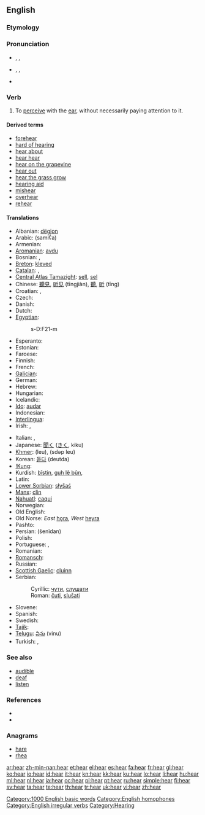 {{wikipedia}}
==English==

{{rank|state|says|wife|309|hear|least|person|case}}

===Etymology===
{{etyl|ang}} {{term|hyran|hȳran|to hear|lang=ang}}

===Pronunciation===
* {{a|UK}} {{enPR|hēə(r)}}, {{IPA|/hɪə(ɹ)/}}, {{SAMPA|/hI@(r)/}}
*: {{audio|en-gb-hear.ogg|Audio (UK)}}
*: {{rhymes|ɪə(r)}}
* {{a|US}} {{enPR|hēr}}, {{IPA|/hiːɹ/}}, {{SAMPA|/hi:r/}}
*: {{audio|en-us-hear.ogg|Audio (US)}}
* {{homophones|here}}

===Verb===
{{en-verb|hears|hearing|heard}}

# To [[perceive]] with the [[ear]], without necessarily paying attention to it.

====Derived terms====
* [[forehear]]
* [[hard of hearing]]
* [[hear about]]
* [[hear hear]]
* [[hear on the grapevine]]
* [[hear out]]
* [[hear the grass grow]]
* [[hearing aid]]
* [[mishear]]
* [[overhear]]
* [[rehear]]

====Translations====
{{trans-top|To perceive with the ear}}
* Albanian: [[dëgjon]]
* Arabic: {{Arab|[[سمع]]}} (samiʕa)
* Armenian: {{t-|hy|լսել|tr=lsel|sc=Armn|xs=Armenian}}
* [[Aromanian]]: [[avdu]]
* Bosnian: {{t-|bs|čuti}}, {{t-|bs|slušati}}
* [[Breton]]: [[kleved]]
* [[Catalan]]: {{t+|ca|sentir}}, {{t+|ca|oir}}
* [[Central Atlas Tamazight]]: [[sell#Central Atlas Tamazight|sell]], [[sel]]
* Chinese: [[聽見]], [[听见]] (tīngjiàn), [[聽]], [[听]] (tīng)
* Croatian: {{t-|hr|čuti}}, {{t-|hr|slušati}}
* Czech: {{t+|cs|slyšet}}
* Danish: {{t-|da|høre}}
* Dutch: {{t+|nl|horen}}
* [[Egyptian]]: {{tø|egy|sḏm|sc=Egyp}}
*: <hiero>s-D:F21-m</hiero>
* Esperanto: {{t-|eo|aŭdi|xs=Esperanto}}
* Estonian: {{t+|et|kuulma}}
* Faroese: {{t-|fo|hoyra|xs=Faroese}}
* Finnish: {{t+|fi|kuulla}}
* French: {{t+|fr|entendre}}
* [[Galician]]: {{t|gl|oír |xs=Galician}}
* German: {{t+|de|hören}}
* Hebrew: {{t+|he|שמע|sc=Hebr}}
* Hungarian: {{t+|hu|hall}}
* Icelandic: {{t+|is|heyra}}
* [[Ido]]: [[audar]]
* Indonesian: {{t+|id|dengar|xs=Indonesian}}
* [[Interlingua]]: {{t-|ia|audir|xs=Interlingua}}
* Irish: {{t-|ga|clois|xs=Irish}}, {{t-|ga|cluin|xs=Irish}}
{{trans-mid}}
* Italian: {{t+|it|sentire}}, {{t+|it|udire}}
* Japanese: [[聞く]] ([[きく]], kiku)
* [[Khmer]]: {{Khmr|[[ឮ]]}} (leu),  {{Khmr|[[ស្ដាប់​ឮ]]}} (sdəp leu)
* Korean: [[듣다]] (deutda)
* [[!Kung]]: {{tø|knw|s'aː}}
* Kurdish: [[bîstin]], [[guh lê bûn]], {{ku-Arab|[[بیستن]]}}
* Latin: {{t+|la|audio}}
* [[Lower Sorbian]]: [[słyšaś]]
* [[Manx]]: [[clin]]
* [[Nahuatl]]: [[caqui]]
* Norwegian: {{t+|no|høre}}
* Old English: {{t-|ang|hyran|alt=hȳran|xs=Old English}}
* Old Norse: ''East'' [[hǫra]], ''West'' [[heyra]]
* Pashto: {{t-|ps|اورېدل|tr=awredəl|sc=ps-Arab|xs=Pashto}}
* Persian: {{fa-Arab|[[شنیدن]]}} (šenīdan)
* Polish: {{t+|pl|słyszeć}}
* Portuguese: {{t+|pt|ouvir}}, {{t+|pt|escutar}}
* Romanian: {{t+|ro|auzi}}
* [[Romansch]]: {{t-|rm|udir|xs=Romansch}}
* Russian: {{t+|ru|слышать|tr=slýšat’|sc=Cyrl}}
* [[Scottish Gaelic]]: [[cluinn]]
* Serbian:
*: Cyrillic: [[чути]], [[слушати]]
*: Roman: [[čuti]], [[slušati]]
* Slovene: {{t+|sl|slišati}}
* Spanish: {{t+|es|oír}}
* Swedish: {{t+|sv|höra}}
* [[Tajik]]: {{t-|tg|шунидан|tr=šunidan|sc=Cyrl|xs=Tajik}}
* [[Telugu]]: [[విను]] (vinu)
* Turkish: {{t+|tr|duymak}}, {{t+|tr|işitmek}}
{{trans-bottom}}

===See also===
* [[audible]]
* [[deaf]]
* [[listen]]

===References===
* {{R:Century 1911}}
* {{R:Webster 1913}}

===Anagrams===
* [[hare]]
* [[rhea]]

[[Category:1000 English basic words]]
[[Category:English homophones]]
[[Category:English irregular verbs]]
[[Category:Hearing]]

[[ar:hear]]
[[zh-min-nan:hear]]
[[et:hear]]
[[el:hear]]
[[es:hear]]
[[fa:hear]]
[[fr:hear]]
[[gl:hear]]
[[ko:hear]]
[[io:hear]]
[[id:hear]]
[[it:hear]]
[[kn:hear]]
[[kk:hear]]
[[ku:hear]]
[[lo:hear]]
[[li:hear]]
[[hu:hear]]
[[ml:hear]]
[[nl:hear]]
[[ja:hear]]
[[oc:hear]]
[[pl:hear]]
[[pt:hear]]
[[ru:hear]]
[[simple:hear]]
[[fi:hear]]
[[sv:hear]]
[[ta:hear]]
[[te:hear]]
[[th:hear]]
[[tr:hear]]
[[uk:hear]]
[[vi:hear]]
[[zh:hear]]